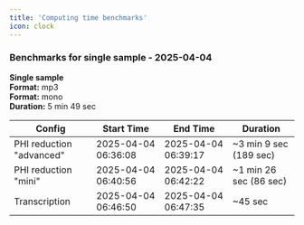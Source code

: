 ```yaml
---
title: 'Computing time benchmarks'
icon: clock
---
```


### Benchmarks for single sample - 2025-04-04 

**Single sample**  
**Format:** mp3  
**Format:** mono  
**Duration:** 5 min 49 sec  

| Config                  | Start Time         | End Time           | Duration                   |
|-------------------------|--------------------|--------------------|----------------------------|
| PHI reduction "advanced" | 2025-04-04 06:36:08 | 2025-04-04 06:39:17 | ~3 min 9 sec (189 sec)     |
| PHI reduction "mini"     | 2025-04-04 06:40:56 | 2025-04-04 06:42:22 | ~1 min 26 sec (86 sec)     |
| Transcription            | 2025-04-04 06:46:50 | 2025-04-04 06:47:35 | ~45 sec                    |
